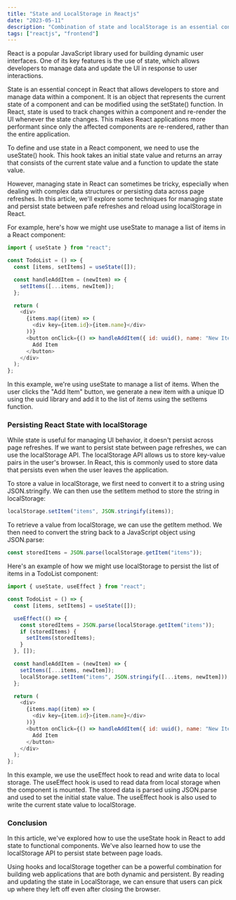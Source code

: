 ```yaml
---
title: "State and LocalStorage in Reactjs"
date: "2023-05-11"
description: "Combination of state and localStorage is an essential concept for developers to store, manage and persist data in React."
tags: ["reactjs", "frontend"]
---
```


React is a popular JavaScript library used for building dynamic user interfaces. One of its key features is the use of state, which allows developers to manage data and update the UI in response to user interactions.

State is an essential concept in React that allows developers to store and manage data within a component. It is an object that represents the current state of a component and can be modified using the setState() function. In React, state is used to track changes within a component and re-render the UI whenever the state changes. This makes React applications more performant since only the affected components are re-rendered, rather than the entire application.

To define and use state in a React component, we need to use the useState() hook. This hook takes an initial state value and returns an array that consists of the current state value and a function to update the state value.

However, managing state in React can sometimes be tricky, especially when dealing with complex data structures or persisting data across page refreshes. In this article, we'll explore some techniques for managing state and persist state between pafe refreshes and reload using localStorage in React.

For example, here's how we might use useState to manage a list of items in a React component:

```javascript
import { useState } from "react";

const TodoList = () => {
  const [items, setItems] = useState([]);

  const handleAddItem = (newItem) => {
    setItems([...items, newItem]);
  };

  return (
    <div>
      {items.map((item) => (
        <div key={item.id}>{item.name}</div>
      ))}
      <button onClick={() => handleAddItem({ id: uuid(), name: "New Item" })}>
        Add Item
      </button>
    </div>
  );
};
```

In this example, we're using useState to manage a list of items. When the user clicks the "Add Item" button, we generate a new item with a unique ID using the uuid library and add it to the list of items using the setItems function.

### Persisting React State with localStorage

While state is useful for managing UI behavior, it doesn't persist across page refreshes. If we want to persist state between page refreshes, we can use the localStorage API. The localStorage API allows us to store key-value pairs in the user's browser. In React, this is commonly used to store data that persists even when the user leaves the application.

To store a value in localStorage, we first need to convert it to a string using JSON.stringify. We can then use the setItem method to store the string in localStorage:

```javascript
localStorage.setItem("items", JSON.stringify(items));
```

To retrieve a value from localStorage, we can use the getItem method. We then need to convert the string back to a JavaScript object using JSON.parse:

```javascript
const storedItems = JSON.parse(localStorage.getItem("items"));
```

Here's an example of how we might use localStorage to persist the list of items in a TodoList component:

```javascript
import { useState, useEffect } from "react";

const TodoList = () => {
  const [items, setItems] = useState([]);

  useEffect(() => {
    const storedItems = JSON.parse(localStorage.getItem("items"));
    if (storedItems) {
      setItems(storedItems);
    }
  }, []);

  const handleAddItem = (newItem) => {
    setItems([...items, newItem]);
    localStorage.setItem("items", JSON.stringify([...items, newItem]));
  };

  return (
    <div>
      {items.map((item) => (
        <div key={item.id}>{item.name}</div>
      ))}
      <button onClick={() => handleAddItem({ id: uuid(), name: "New Item" })}>
        Add Item
      </button>
    </div>
  );
};
```

In this example, we use the useEffect hook to read and write data to local storage. The useEffect hook is used to read data from local storage when the component is mounted. The stored data is parsed using JSON.parse and used to set the initial state value. The useEffect hook is also used to write the current state value to localStorage.

### Conclusion

In this article, we've explored how to use the useState hook in React to add state to functional components. We've also learned how to use the localStorage API to persist state between page loads.

Using hooks and localStorage together can be a powerful combination for building web applications that are both dynamic and persistent. By reading and updating the state in LocalStorage, we can ensure that users can pick up where they left off even after closing the browser.
